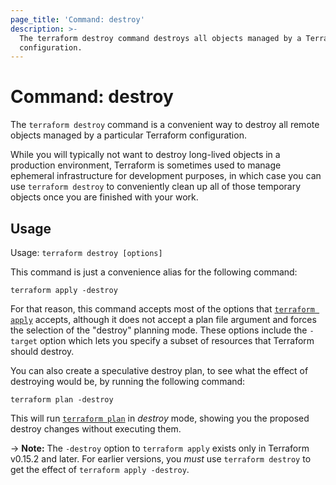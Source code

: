 ```yaml
---
page_title: 'Command: destroy'
description: >-
  The terraform destroy command destroys all objects managed by a Terraform
  configuration.
---
```


# Command: destroy

The `terraform destroy` command is a convenient way to destroy all remote
objects managed by a particular Terraform configuration.

While you will typically not want to destroy long-lived objects in a production
environment, Terraform is sometimes used to manage ephemeral infrastructure
for development purposes, in which case you can use `terraform destroy` to
conveniently clean up all of those temporary objects once you are finished
with your work.

## Usage

Usage: `terraform destroy [options]`

This command is just a convenience alias for the following command:

```
terraform apply -destroy
```

For that reason, this command accepts most of the options that
[`terraform apply`](/cli/commands/apply) accepts, although it does
not accept a plan file argument and forces the selection of the "destroy"
planning mode. These options include the `-target` option which lets you specify a subset of resources that Terraform should destroy.

You can also create a speculative destroy plan, to see what the effect of
destroying would be, by running the following command:

```
terraform plan -destroy
```

This will run [`terraform plan`](/cli/commands/plan) in _destroy_ mode, showing
you the proposed destroy changes without executing them.

-> **Note:** The `-destroy` option to `terraform apply` exists only in
Terraform v0.15.2 and later. For earlier versions, you _must_ use
`terraform destroy` to get the effect of `terraform apply -destroy`.
